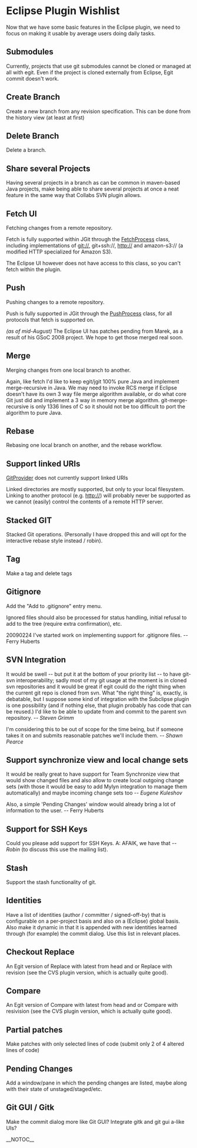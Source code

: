 = Eclipse Plugin Wishlist =
Now that we have some basic features in the Eclipse plugin, we need to focus on making it usable by average users doing daily tasks.

== Submodules ==
Currently, projects that use git submodules cannot be cloned or managed at all with egit. Even if the project is cloned externally from Eclipse, Egit commit doesn't work.

== Create Branch ==
Create a new branch from any revision specification. This can be done from the history view (at least at first)

== Delete Branch ==
Delete a branch.

== Share several Projects ==
Having several projects in a branch as can be common in maven-based Java projects, make being able to share several projects at once a neat feature in the same way that Collabs SVN plugin allows.

== Fetch UI ==
Fetching changes from a remote repository.

Fetch is fully supported within JGit through the [[FetchProcess]] class, including implementations of git://, git+ssh://, http:// and amazon-s3:// (a modified HTTP specialized for Amazon S3).

The Eclipse UI however does not have access to this class, so you can't fetch within the plugin.

== Push ==
Pushing changes to a remote repository.

Push is fully supported in JGit through the [[PushProcess]] class, for all protocols that fetch is supported on.

<i>(as of mid-August)</i> The Eclipse UI has patches pending from Marek, as a result of his GSoC 2008 project.  We hope to get those merged real soon.

== Merge ==
Merging changes from one local branch to another.

Again, like fetch I'd like to keep egit/jgit 100% pure Java and implement merge-recursive in Java.  We may need to invoke RCS merge if Eclipse doesn't have its own 3 way file merge algorithm available, or do what core Git just did and implement a 3 way in memory merge algorithm.  git-merge-recursive is only 1336 lines of C so it should not be too difficult to port the algorithm to pure Java.

== Rebase ==
Rebasing one local branch on another, and the rebase workflow.

== Support linked URIs ==
[[GitProvider]] does not currently support linked URIs

Linked directories are mostly supported, but only to your local filesystem.  Linking to another protocol (e.g. http://) will probably never be supported as we cannot (easily) control the contents of a remote HTTP server.

== Stacked GIT ==
Stacked Git operations. (Personally I have dropped this and will opt for the interactive rebase style instead / robin).

== Tag ==
Make a tag and delete tags

== Gitignore ==
Add the "Add to .gitignore" entry menu.

Ignored files should also be processed for status handling, initial refusal to add to the tree (require extra confirmation), etc.

20090224 I've started work on implementing support for .gitignore files. -- Ferry Huberts

== SVN Integration ==
It would be swell -- but put it at the bottom of your priority list -- to have git-svn interoperability; sadly most of my git usage at the moment is in cloned svn repositories and it would be great if egit could do the right thing when the current git repo is cloned from svn. What "the right thing" is, exactly, is debatable, but I suppose some kind of integration with the Subclipse plugin is one possibility (and if nothing else, that plugin probably has code that can be reused.) I'd like to be able to update from and commit to the parent svn repository. <i>-- Steven Grimm</i>

I'm considering this to be out of scope for the time being, but if someone takes it on and submits reasonable patches we'll include them. <i>-- Shawn Pearce</i>

== Support synchronize view and local change sets ==
It would be really great to have support for Team Synchronize view that would show changed files and also allow to create local outgoing change sets (with those it would be easy to add Mylyn integration to manage them automatically) and maybe incoming change sets too<i> -- Eugene Kuleshov</i>

Also, a simple 'Pending Changes' window would already bring a lot of information to the user. -- Ferry Huberts

== Support for SSH Keys ==
Could you please add support for SSH Keys. A: AFAIK, we have that <i>-- Robin</i> (to discuss this use the mailing list).

== Stash ==
Support the stash functionality of git.

== Identities ==
Have a list of identities (author / committer / signed-off-by) that is configurable on a per-project basis and also on a (Eclipse) global basis. Also make it dynamic in that it is appended with new identities learned through (for example) the commit dialog. Use this list in relevant places.

== Checkout Replace ==
An Egit version of Replace with latest from head and or Replace with revision (see the CVS plugin version, which is actually quite good).

== Compare ==
An Egit version of Compare with latest from head and or Compare with resivision (see the CVS plugin version, which is actually quite good).

== Partial patches ==
Make patches with only selected lines of code (submit only 2 of 4 altered lines of code)

== Pending Changes ==
Add a window/pane in which the pending changes are listed, maybe along with their state of unstaged/staged/etc.

== Git GUI / Gitk ==
Make the commit dialog more like Git GUI?
Integrate gitk and git gui a-like UIs?

__NOTOC__